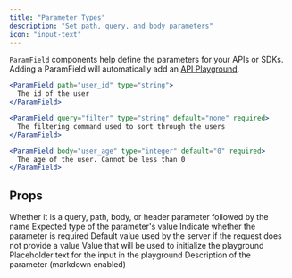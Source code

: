 ```yaml
---
title: "Parameter Types"
description: "Set path, query, and body parameters"
icon: "input-text"
---
```


`ParamField` components help define the parameters for your APIs or SDKs. Adding a ParamField will automatically add an [API Playground](/api-playground/overview).

<RequestExample>

```jsx Path Example
<ParamField path="user_id" type="string">
  The id of the user
</ParamField>
```

```jsx Query Example
<ParamField query="filter" type="string" default="none" required>
  The filtering command used to sort through the users
</ParamField>
```

```jsx Body Example
<ParamField body="user_age" type="integer" default="0" required>
  The age of the user. Cannot be less than 0
</ParamField>
```

</RequestExample>

## Props

<ParamField body="query, path, body, or header" type="string">
  Whether it is a query, path, body, or header parameter followed by the name
</ParamField>

<ParamField body="type" type="string">
  Expected type of the parameter's value
</ParamField>

<ParamField body="required" type="boolean">
  Indicate whether the parameter is required
</ParamField>

<ParamField body="default" type="string">
  Default value used by the server if the request does not provide a value
</ParamField>

<ParamField body="initialValue" type="any">
  Value that will be used to initialize the playground
</ParamField>

<ParamField body="placeholder" type="string">
  Placeholder text for the input in the playground
</ParamField>

<ParamField body="children" type="string">
  Description of the parameter (markdown enabled)
</ParamField>
